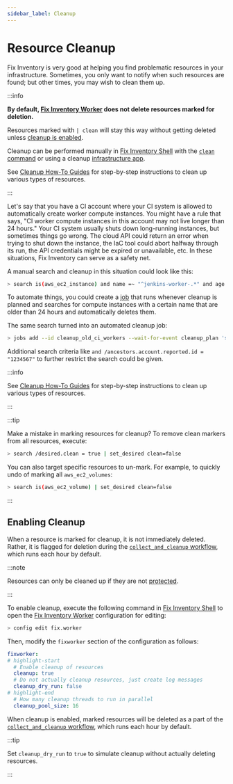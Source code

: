 ```yaml
---
sidebar_label: Cleanup
---
```


# Resource Cleanup

Fix Inventory is very good at helping you find problematic resources in your infrastructure. Sometimes, you only want to notify when such resources are found; but other times, you may wish to clean them up.

:::info

**By default, [Fix Inventory Worker](../../reference/components/worker.mdx) does not delete resources marked for deletion.**

Resources marked with `| clean` will stay this way without getting deleted unless [cleanup is enabled](#enabling-cleanup).

Cleanup can be performed manually in [Fix Inventory Shell](../../reference/components/shell.mdx) with the [`clean` command](../../reference/cli/clean.mdx) or using a cleanup [infrastructure app](../../reference/infrastructure-apps/index.mdx).

See [Cleanup How-To Guides](../../how-to-guides/cleanup/index.mdx) for step-by-step instructions to clean up various types of resources.

:::

Let's say that you have a CI account where your CI system is allowed to automatically create worker compute instances. You might have a rule that says, "CI worker compute instances in this account may not live longer than 24 hours." Your CI system usually shuts down long-running instances, but sometimes things go wrong. The cloud API could return an error when trying to shut down the instance, the IaC tool could abort halfway through its run, the API credentials might be expired or unavailable, etc. In these situations, Fix Inventory can serve as a safety net.

A manual search and cleanup in this situation could look like this:

```bash
> search is(aws_ec2_instance) and name =~ "^jenkins-worker-.*" and age > 24h | clean "instance older than 24h"
```

To automate things, you could create a [job](../automation/index.mdx#jobs) that runs whenever cleanup is planned and searches for compute instances with a certain name that are older than 24 hours and automatically deletes them.

The same search turned into an automated cleanup job:

```bash
> jobs add --id cleanup_old_ci_workers --wait-for-event cleanup_plan 'search is(aws_ec2_instance) and name =~ "^jenkins-worker-.*" and age > 24h | clean "instance older than 24h"'
```

Additional search criteria like `and /ancestors.account.reported.id = "1234567"` to further restrict the search could be given.

:::info

See [Cleanup How-To Guides](../../how-to-guides/cleanup/index.mdx) for step-by-step instructions to clean up various types of resources.

:::

:::tip

Make a mistake in marking resources for cleanup? To remove clean markers from all resources, execute:

```bash
> search /desired.clean = true | set_desired clean=false
```

You can also target specific resources to un-mark. For example, to quickly undo of marking all `aws_ec2_volumes`:

```bash
> search is(aws_ec2_volume) | set_desired clean=false
```

:::

## Enabling Cleanup

When a resource is marked for cleanup, it is not immediately deleted. Rather, it is flagged for deletion during the [`collect_and_cleanup` workflow](../../reference/workflows/index.mdx#collect_and_cleanup-workflow), which runs each hour by default.

:::note

Resources can only be cleaned up if they are not [protected](./protection.mdx).

:::

To enable cleanup, execute the following command in [Fix Inventory Shell](../../reference/components/shell.mdx) to open the [Fix Inventory Worker](../../reference/components/worker.mdx) configuration for editing:

```bash
> config edit fix.worker
```

Then, modify the `fixworker` section of the configuration as follows:

```yaml
fixworker:
# highlight-start
  # Enable cleanup of resources
  cleanup: true
  # Do not actually cleanup resources, just create log messages
  cleanup_dry_run: false
# highlight-end
  # How many cleanup threads to run in parallel
  cleanup_pool_size: 16
```

When cleanup is enabled, marked resources will be deleted as a part of the [`collect_and_cleanup` workflow](../../reference/workflows/index.mdx#collect_and_cleanup-workflow), which runs each hour by default.

:::tip

Set `cleanup_dry_run` to `true` to simulate cleanup without actually deleting resources.

:::
